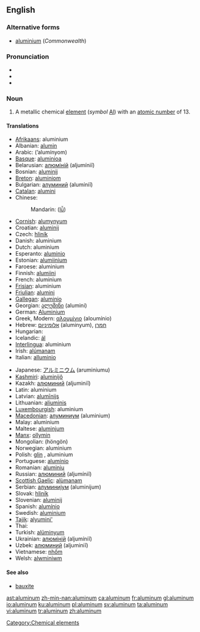 {{wikipedia}}
==English==

===Alternative forms===
*[[aluminium]] (''Commonwealth'')

===Pronunciation===
*{{IPA|/ə.ˈlu.mɪ̆.ˌnə̆m/}}
*{{SAMPA|/@"lumIn@m/ ''or'' /@"lum@n@m/}}
*{{audio|en-us-aluminum.ogg|Audio (US)}}

===Noun===
{{en-noun|-}}

# A metallic chemical [[element]] (''symbol'' [[Al]]) with an [[atomic number]] of 13.

====Translations====
{{trans-top|element}}
*[[Afrikaans]]: aluminium
*Albanian: [[alumin]]
*Arabic: {{ARchar|[[الومنيوم|ألُومِنْيُوم]]}} (’alumínyom) {{m}}
*[[Basque]]: [[aluminioa]]
*Belarusian: [[алюміній]] (aljumíniĭ) {{m}}
*Bosnian: [[aluminij]]
*[[Breton]]: [[aluminiom]] {{m}}
*Bulgarian: [[алуминий]] (alumíniĭ) {{m}}
*[[Catalan]]: [[alumini]]
*Chinese:
*:Mandarin: {{zh-ts|鋁|铝}} ([[lǚ]])
*[[Cornish]]: [[alumynyum]]
*Croatian: [[aluminij]]
*Czech: [[hliník]]
*Danish: aluminium
*Dutch: aluminium {{n}}
*Esperanto: [[aluminio]]
*Estonian: [[alumiinium]]
*Faroese: aluminium
*Finnish: [[alumiini]]
*French: aluminium {{m}}
*[[Frisian]]: aluminium
*[[Friulian]]: [[alumini]]
*[[Gallegan]]: [[aluminio]]
*Georgian: [[ალუმინი]] (alumini)
*German: [[Aluminium]] {{n}}
*Greek, Modern: [[αλουμίνιο]] (aloumínio) {{n}}
*Hebrew: [[אלומיניום]] (aluminyum), [[חמרן]] {{unicode| (ḥamran, ḥomran)}} {{m}}
*Hungarian: {{t+|hu|alumínium}}
*Icelandic: [[ál]]
*[[Interlingua]]: aluminium
*Irish: [[alúmanam]]
*Italian: [[alluminio]] {{m}}
{{trans-mid}}
*Japanese: [[アルミニウム]] (aruminiumu)
*[[Kashmiri]]: [[aluminijô]]
*Kazakh: [[алюминий]] (aljuminiĭ)
*Latin: aluminium {{n}}
*Latvian: [[alumīnijs]]
*Lithuanian: [[aliuminis]]
*[[Luxembourgish]]: aluminium
*[[Macedonian]]: [[алуминиум]] (aluminium)
*Malay: aluminium
*Maltese: [[aluminjum]]
*[[Manx]]: [[ollymin]]
*Mongolian: {{RUchar|[[хөнгөн]]}} (höngön)
*Norwegian: aluminium
*Polish: [[glin]] {{m}}, aluminium {{m}}
*Portuguese: [[alumínio]] {{m}}
*Romanian: [[aluminiu]] {{n}}
*Russian: [[алюминий]] (aljumíniĭ) {{m}}
*[[Scottish Gaelic]]: [[alùmanam]]
*Serbian: [[алуминијум]] (aluminijum) {{m}}
*Slovak: [[hliník]]
*Slovenian: [[aluminij]]
*Spanish: [[alumínio]] {{m}}
*Swedish: [[aluminium#Swedish|aluminium]]
*[[Tajik]]: [[alyumini']]
*Thai: {{THchar|[[อะลูมินัม]]}}
*Turkish: [[alüminyum]]
*Ukrainian: [[алюміній]] (aljumíniĭ) {{m}}
*Uzbek: [[алюминий]] (aljuminiĭ)
*Vietnamese: [[nhốm]]
*Welsh: [[alwminiwm]]
{{trans-bottom}}

====See also====
*[[bauxite]]

[[Category:Chemical elements]]

[[ast:aluminum]]
[[zh-min-nan:aluminum]]
[[ca:aluminum]]
[[fr:aluminum]]
[[gl:aluminum]]
[[io:aluminum]]
[[ku:aluminum]]
[[pl:aluminum]]
[[sv:aluminum]]
[[ta:aluminum]]
[[vi:aluminum]]
[[tr:aluminum]]
[[zh:aluminum]]